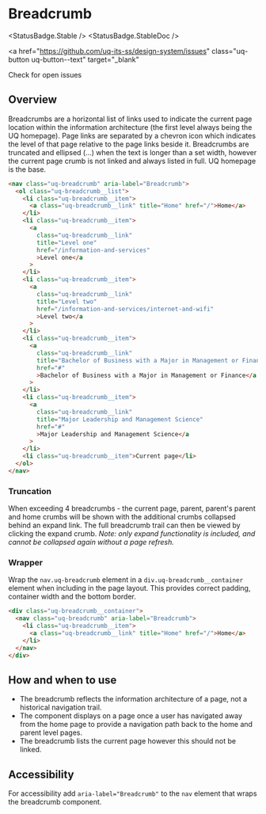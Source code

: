 
# Breadcrumb

<StatusBadge.Stable />
<StatusBadge.StableDoc />

<a
  href="https://github.com/uq-its-ss/design-system/issues"
  class="uq-button uq-button--text"
  target="_blank"
>
  Check for open issues
</a>

## Overview

Breadcrumbs are a horizontal list of links used to indicate the current page location within the information architecture (the first level always being the UQ homepage). Page links are separated by a chevron icon which indicates the level of that page relative to the page links beside it. Breadcrumbs are truncated and ellipsed (...) when the text is longer than a set width, however the current page crumb is not linked and always listed in full. UQ homepage is the base.

<Canvas sourceState="hidden" withToolbar>
  <Story id="components-breadcrumb--breadcrumb" />
</Canvas>

```html
<nav class="uq-breadcrumb" aria-label="Breadcrumb">
  <ol class="uq-breadcrumb__list">
    <li class="uq-breadcrumb__item">
      <a class="uq-breadcrumb__link" title="Home" href="/">Home</a>
    </li>
    <li class="uq-breadcrumb__item">
      <a
        class="uq-breadcrumb__link"
        title="Level one"
        href="/information-and-services"
        >Level one</a
      >
    </li>
    <li class="uq-breadcrumb__item">
      <a
        class="uq-breadcrumb__link"
        title="Level two"
        href="/information-and-services/internet-and-wifi"
        >Level two</a
      >
    </li>
    <li class="uq-breadcrumb__item">
      <a
        class="uq-breadcrumb__link"
        title="Bachelor of Business with a Major in Management or Finance"
        href="#"
        >Bachelor of Business with a Major in Management or Finance</a
      >
    </li>
    <li class="uq-breadcrumb__item">
      <a
        class="uq-breadcrumb__link"
        title="Major Leadership and Management Science"
        href="#"
        >Major Leadership and Management Science</a
      >
    </li>
    <li class="uq-breadcrumb__item">Current page</li>
  </ol>
</nav>
```

### Truncation

When exceeding 4 breadcrumbs - the current page, parent, parent's parent and home crumbs will be shown with the additional crumbs collapsed behind an expand link. The full breadcrumb trail can then be viewed by clicking the expand crumb. _Note: only expand functionality is included, and cannot be collapsed again without a page refresh._

### Wrapper

Wrap the `nav.uq-breadcrumb` element in a `div.uq-breadcrumb__container` element when including in the page layout. This provides correct padding, container width and the bottom border.

```html
<div class="uq-breadcrumb__container">
  <nav class="uq-breadcrumb" aria-label="Breadcrumb">
    <li class="uq-breadcrumb__item">
      <a class="uq-breadcrumb__link" title="Home" href="/">Home</a>
    </li>
  </nav>
</div>
```

## How and when to use

- The breadcrumb reflects the information architecture of a page, not a historical navigation trail.
- The component displays on a page once a user has navigated away from the home page to provide a navigation path back to the home and parent level pages.
- The breadcrumb lists the current page however this should not be linked.

## Accessibility

For accessibility add `aria-label="Breadcrumb"` to the `nav` element that wraps the breadcrumb component.
